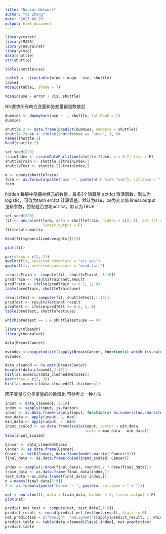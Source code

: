 ```yaml
---
title: "Neural Network"
author: "Yi Zhang"
date: "2023-08-20"
output: html_document
---
```


```r
library(caret)
library(MASS)
library(neuralnet)
library(vcd)
data(shuttle)
str(shuttle)
```

```r
table(shuttle$use)
```

```r
table1 <- structable(wind + magn ~ use, shuttle)
table1
mosaic(table1, shade = T)
```

```r
mosaic(use ~ error + vis, shuttle)
```
NN要求所有响应变量和协变量都是数值型
```r
dummies <- dummyVars(use ~ ., shuttle, fullRank = 1)
dummies
```

```r
shuttle.2 <- data.frame(predict(dummies, newdata = shuttle))
shuttle.2$use <- ifelse(shuttle$use == "auto", 1, 0)
names(shuttle.2)
head(shuttle.2)
```

```r
set.seed(820)
trainIndex <- createDataPartition(shuttle.2$use, p = 0.7, list = F)
shuttleTrain <- shuttle.2[trainIndex,]
shuttleTest <- shuttle.2[-trainIndex,]
```

```r
n <- names(shuttleTrain)
form <- as.formula(paste("use ~", paste(n[!n %in% "use"], collapse = " + ")))
form
```

hidden 每层中隐藏神经元的数量，最多3个隐藏层
act.fct 激活函数，默认为logistic，可改为tanh
err.fct 计算误差，默认为sse，ce为交叉熵
linear.output 逻辑参数，控制是否忽略act.fct，默认为TRUE
```r
set.seed(820)
fit <- neuralnet(form, data = shuttleTrain, hidden = c(2, 1), err.fct = "ce",
                 linear.output = F)
fit$result.matrix
```

```r
head(fit$generalized.weights[[1]])
```

```r
plot(fit)
```

```r
par(mfrow = c(1, 2))
gwplot(fit, selected.covariate = "vis.yes")
gwplot(fit, selected.covariate = "wind.tail")
```
```r
resultsTrain <- compute(fit, shuttleTrain[, 1:16])
predTrain <- resultsTrain$net.result
predTrain <- ifelse(predTrain >= 0.5, 1, 0)
table(predTrain, shuttleTrain$use)
```

```r
resultsTest <- compute(fit, shuttleTest[,1:16])
predTest <- resultsTest$net.result
predTest <- ifelse(predTest >= 0.5, 1, 0)
table(predTest, shuttleTest$use)
```

```r
which(predTest == 1 & shuttleTest$use == 0)
```
```r
library(mlbench)
library(neuralnet)

data(BreastCancer)
```

```r
mvindex <-unique(unlist(lapply(BreastCancer, function(x) which (is.na(x)))))
mvindex
```

```r
data_cleaned <- na.omit(BreastCancer)
boxplot(data_cleaned[,2:10])
hist(as.numeric(data_cleaned$Mitoses))
par(mfrow = c(3, 3))
hist(as.numeric(data_cleaned$Cl.thickness))
```
因子变量与分类变量的的数值化
可参考上一种方法
```r
input <- data_cleaned[, 2:10]
index <- sapply(input, is.factor)
input <- as.data.frame(lapply(input, function(x) as.numeric(as.character(x))))
max_data <- apply(input, 2, max)
min_data <- apply(input, 2 ,min)
input_scaled <- as.data.frame(scale(input, center = min_data, 
                                    scale = max_data - min_data))
View(input_scaled)
```

```r
Cancer <- data_cleaned$Class
Cancer <- as.data.frame(Cancer)
Cnacer <- with(Cancer, data.frame(model.matrix(~Cancer+0)))
final_data <- as.data.frame(cbind(input_scaled, Cancer))
```

```r
index <- sample(1:nrow(final_data), round(0.7 * nrow(final_data)))
train_data <- as.data.frame(final_data[index,])
test_data <-as.data.frame(final_data[-index,])
n = names(final_data[1:9])
f <- as.formula(paste("Cancer ~ ", paste(n, collapse = " + ")))
```

```r
net = neuralnet(f, data = train_data, hidden = 5, linear.output = F)
plot(net)
```
```r
predict_net_test <- compute(net, test_data[,1:9])
predict_result <- round(predict_net_test$net.result, digits = 0)
net.prediction = c("benign", "malignant")[apply(predict_result, 1, which.max)]
predict.table <- table(data_cleaned$Class[-index], net.prediction)
predict.table
```


